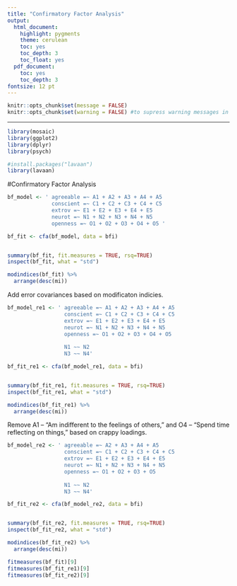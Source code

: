```yaml
---
title: "Confirmatory Factor Analysis"
output:
  html_document:
    highlight: pygments
    theme: cerulean
    toc: yes
    toc_depth: 3
    toc_float: yes
  pdf_document:
    toc: yes
    toc_depth: 3
fontsize: 12 pt
---
```

```r
knitr::opts_chunk$set(message = FALSE)
knitr::opts_chunk$set(warning = FALSE) #to supress warning messages in all output
```

***

```r
library(mosaic)
library(ggplot2)
library(dplyr)
library(psych)
```

```r
#install.packages("lavaan")
library(lavaan)
```

#Confirmatory Factor Analysis

```r
bf_model <- ' agreeable =~ A1 + A2 + A3 + A4 + A5
              conscient =~ C1 + C2 + C3 + C4 + C5
              extrov =~ E1 + E2 + E3 + E4 + E5
              neurot =~ N1 + N2 + N3 + N4 + N5
              openness =~ O1 + O2 + O3 + O4 + O5 '

bf_fit <- cfa(bf_model, data = bfi)


summary(bf_fit, fit.measures = TRUE, rsq=TRUE)
inspect(bf_fit, what = "std")
```

```r
modindices(bf_fit) %>% 
  arrange(desc(mi))
```

Add error covariances based on modificaton indicies.

```r
bf_model_re1 <- ' agreeable =~ A1 + A2 + A3 + A4 + A5
                  conscient =~ C1 + C2 + C3 + C4 + C5
                  extrov =~ E1 + E2 + E3 + E4 + E5
                  neurot =~ N1 + N2 + N3 + N4 + N5
                  openness =~ O1 + O2 + O3 + O4 + O5 
                    
                  N1 ~~ N2
                  N3 ~~ N4'

bf_fit_re1 <- cfa(bf_model_re1, data = bfi)


summary(bf_fit_re1, fit.measures = TRUE, rsq=TRUE)
inspect(bf_fit_re1, what = "std")
```

```r
modindices(bf_fit_re1) %>% 
  arrange(desc(mi))
```

Remove A1 -- "Am indifferent to the feelings of others," and O4 -- "Spend time reflecting on things," based on crappy loadings.

```r
bf_model_re2 <- ' agreeable =~ A2 + A3 + A4 + A5
                  conscient =~ C1 + C2 + C3 + C4 + C5
                  extrov =~ E1 + E2 + E3 + E4 + E5
                  neurot =~ N1 + N2 + N3 + N4 + N5
                  openness =~ O1 + O2 + O3 + O5 
                    
                  N1 ~~ N2
                  N3 ~~ N4'

bf_fit_re2 <- cfa(bf_model_re2, data = bfi)


summary(bf_fit_re2, fit.measures = TRUE, rsq=TRUE)
inspect(bf_fit_re2, what = "std")
```

```r
modindices(bf_fit_re2) %>% 
  arrange(desc(mi))
```

```r
fitmeasures(bf_fit)[9]
fitmeasures(bf_fit_re1)[9]
fitmeasures(bf_fit_re2)[9]
```


